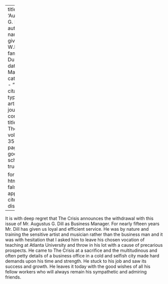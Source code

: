 
---
title: 'Augustus G. Dill'
author:
  - name:
      given: W.E.B.
      family: Du Bois
date: Mar. 1928
categories: 
  - ""
citation: 
  type: article-journal
  container-title: The Crisis
  volume: 35
  issue: 3
  page: 96
google-scholar: true

format:
  html:
    toc: false
    appendix-cite-as: display
---


It is with deep regret that <span class="small-caps">The Crisis</span> announces the withdrawal with this issue of Mr. Augustus G. Dill as Business Manager. For nearly fifteen years Mr. Dill has given us loyal and efficient service. He was by nature and training the sensitive artist and musician rather than the business man and it was with hesitation that I asked him to leave his chosen vocation of teaching at Atlanta University and throw in his lot with a cause of precarious prospects. He came to The Crisis at a sacrifice and the multitudinous and often petty details of a business office in a cold and selfish city made hard demands upon his time and strength. He stuck to his job and saw its success and growth. He leaves it today with the good wishes of all his fellow workers who will always remain his sympathetic and admiring friends.

